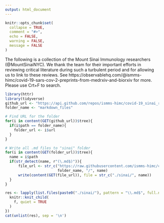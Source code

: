 ```yaml
---
output: html_document
---
```


```r
knitr::opts_chunk$set(
  collapse = TRUE,
  comment = "#>",
  echo = FALSE,
  warning = FALSE,
  message = FALSE
)
```

The following is a collection of the Mount Sinai Immunology researchers (@MountSinaiNYC). We thank the team for their important efforts in reviewing critical literature during such a turbulent period and for allowing us to link to these reviews. See https://observablehq.com/@ismms-himc/covid-19-sars-cov-2-preprints-from-medrxiv-and-biorxiv for more. Please use Crt+F to search.

```r
library(httr)
library(tidyverse)
github_url <- "https://api.github.com/repos/ismms-himc/covid-19_sinai_reviews/git/trees/master"
folder_name <- "markdown_files"

# Find URL for the folder
for(i in content(GET(github_url))$tree){
  if(i$path == folder_name){
    folder_url <- i$url
  }
}

# Write all .md files to "sinai" folder
for(i in content(GET(folder_url))$tree){
  name = i$path
  if(str_detect(name, r"(\.md$)")){
      file_url <- str_c("https://raw.githubusercontent.com/ismms-himc/covid-19_sinai_reviews/master/",
                        folder_name, "/", name)
      write(content(GET(file_url)), file = str_c("./sinai/", name))
  }
}
```

```r
res <- lapply(list.files(paste0("./sinai/"), pattern = "\\.md$", full.names = TRUE), function(f) {
  knitr::knit_child(
    f, quiet = TRUE
  )
})
cat(unlist(res), sep = '\n')
```
